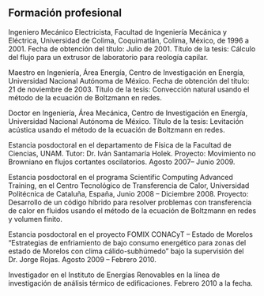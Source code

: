 ## Formación profesional

Ingeniero Mecánico Electricista, Facultad de Ingeniería Mecánica y
Eléctrica, Universidad de Colima, Coquimatlán, Colima, México, de 1996 a
2001. Fecha de obtención del título: Julio de 2001. Título de la tesis:
Cálculo del flujo para un extrusor de laboratorio para reología capilar.

Maestro en Ingeniería, Área Energía, Centro de Investigación en Energía,
Universidad Nacional Autónoma de México. Fecha de obtención del título:
21 de noviembre de 2003. Título de la tesis: Convección natural usando
el método de la ecuación de Boltzmann en redes.

Doctor en Ingeniería, Área Mecánica, Centro de Investigación en Energía,
Universidad Nacional Autónoma de México. Título de la tesis: Levitación
acústica usando el método de la ecuación de Boltzmann en redes.

Estancia posdoctoral en el departamento de Física de la Facultad de
Ciencias, UNAM. Tutor: Dr. Iván Santamaría Holek. Proyecto: Movimiento
no Browniano en flujos cortantes oscilatorios. Agosto 2007– Junio 2009.

Estancia posdoctoral en el programa Scientific Computing Advanced
Training, en el Centro Tecnológico de Transferencia de Calor,
Universidad Politécnica de Cataluña, España, Junio 2008 – Diciembre
2008. Proyecto: Desarrollo de un código híbrido para resolver problemas
con transferencia de calor en fluidos usando el método de la ecuación de
Boltzmann en redes y volumen finito.

Estancia posdoctoral en el proyecto FOMIX CONACyT – Estado de Morelos
"Estrategias de enfriamiento de bajo consumo energético para zonas del
estado de Morelos con clima cálido-subhúmedo" bajo la supervisión del
Dr. Jorge Rojas. Agosto 2009 – Febrero 2010.

Investigador en el Instituto de Energías Renovables en la línea de
investigación de análisis térmico de edificaciones. Febrero 2010 a la
fecha.

